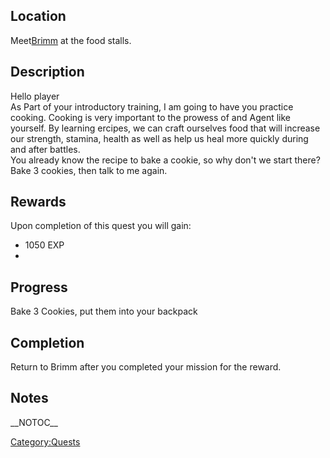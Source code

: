 {{Questbox
|name=How the Cookie Crumbles
|category=Quests
| level = 
| levelreq = ???
|start=[[Brimm]]
|end=[[Brimm]]
|experience = 1050 EXP
|money={{cost|35}}
|previous=
|next=
}}
==Location==
Meet[[Brimm]] at the food stalls. 
==Description==
Hello player <br/>
As Part of your introductory training, I am going to have you practice cooking. Cooking is very important to the prowess of and Agent like yourself. By learning ercipes, we can craft ourselves food that will increase our strength, stamina, health as well as help us heal more quickly during and after battles.<br/>
You already know the recipe to bake a cookie, so why don't we start there? Bake 3 cookies, then talk to me again.
==Rewards==
Upon completion of this quest you will gain:
*1050 EXP
*{{cost|35}}
==Progress==
Bake 3 Cookies, put them into your backpack
==Completion==
Return to Brimm after you completed your mission for the reward.
==Notes==

[[Category:Quests]]

__NOTOC__
